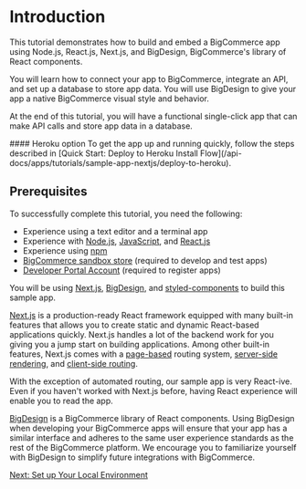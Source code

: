 # Introduction



This tutorial demonstrates how to build and embed a BigCommerce app using Node.js, React.js, Next.js, and BigDesign, BigCommerce's library of React components.

You will learn how to connect your app to BigCommerce, integrate an API, and set up a database to store app data. You will use BigDesign to give your app a native BigCommerce visual style and behavior.

At the end of this tutorial, you will have a functional single-click app that can make API calls and store app data in a database.

<Callout type="info">
  #### Heroku option
  To get the app up and running quickly, follow the steps described in [Quick Start: Deploy to Heroku Install Flow](/api-docs/apps/tutorials/sample-app-nextjs/deploy-to-heroku). 
</Callout>


## Prerequisites

To successfully complete this tutorial, you need the following:

* Experience using a text editor and a terminal app
* Experience with [Node.js](https://nodejs.org/en/), [JavaScript](https://developer.mozilla.org/en-US/docs/Web/JavaScript), and [React.js](https://www.reactjs.org/)
* Experience using [npm](https://www.npmjs.com/)
* [BigCommerce sandbox store](/api-docs/partner/getting-started/create-a-sandbox-store) (required to develop and test apps)
* [Developer Portal Account](https://devtools.bigcommerce.com/) (required to register apps)

You will be using [Next.js](https://nextjs.org/), [BigDesign](https://developer.bigcommerce.com/big-design), and [styled-components](https://styled-components.com/docs) to build this sample app.

[Next.js](https://nextjs.org/) is a production-ready React framework equipped with many built-in features that allows you to create static and dynamic React-based applications quickly. Next.js handles a lot of the backend work for you giving you a jump start on building applications. Among other built-in features, Next.js comes with a [page-based](https://nextjs.org/docs/basic-features/pages) routing system, [server-side rendering](https://nextjs.org/docs/basic-features/pages#server-side-rendering), and [client-side routing](https://nextjs.org/docs/routing/introduction#linking-between-pages).

With the exception of automated routing, our sample app is very React-ive. Even if you haven't worked with Next.js before, having React experience will enable you to read the app.

[BigDesign](https://developer.bigcommerce.com/big-design) is a BigCommerce library of React components. Using BigDesign when developing your BigCommerce apps will ensure that your app has a similar interface and adheres to the same user experience standards as the rest of the BigCommerce platform. We encourage you to familiarize yourself with BigDesign to simplify future integrations with BigCommerce.

[Next: Set up Your Local Environment](/api-docs/apps/tutorials/sample-app-nextjs/step-1-setup)
